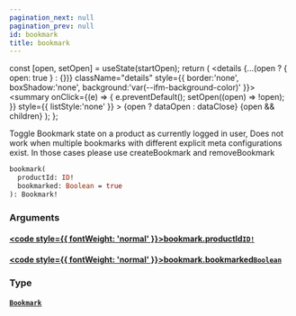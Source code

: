 ```yaml
---
pagination_next: null
pagination_prev: null
id: bookmark
title: bookmark
---
```









  const [open, setOpen] = useState(startOpen);
  return (
    <details {...(open ? { open: true } : {})} className="details" style={{ border:'none', boxShadow:'none', background:'var(--ifm-background-color)' }}>
      <summary
        onClick={(e) => {
          e.preventDefault();
          setOpen((open) => !open);
        }}
        style={{ listStyle:'none' }}
      >
      {open ? dataOpen : dataClose}
      </summary>
      {open && children}
    </details>
  );
};








Toggle Bookmark state on a product as currently logged in user,
Does not work when multiple bookmarks with different explicit meta configurations exist.
In those cases please use createBookmark and removeBookmark


```graphql
bookmark(
  productId: ID!
  bookmarked: Boolean = true
): Bookmark!
```




### Arguments

#### [<code style={{ fontWeight: 'normal' }}>bookmark.<b>productId</b></code>](#)<Bullet />[`ID!`](/types/scalars/id.mdx) <Badge class="badge badge--secondary" text="non-null"/> <Badge class="badge badge--secondary" text="scalar"/> 



#### [<code style={{ fontWeight: 'normal' }}>bookmark.<b>bookmarked</b></code>](#)<Bullet />[`Boolean`](/types/scalars/boolean.mdx) <Badge class="badge badge--secondary" text="scalar"/> 



### Type

#### [`Bookmark`](/types/objects/bookmark.mdx) <Badge class="badge badge--secondary" text="object"/> 







